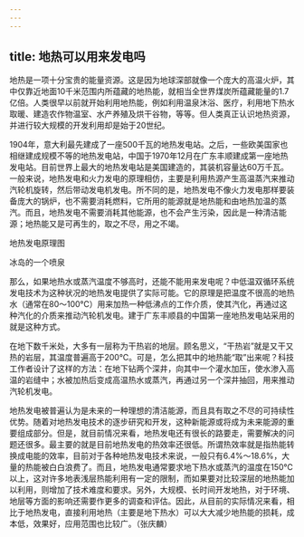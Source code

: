 ```yaml
---
---
---
```

title: 地热可以用来发电吗
---




地热是一项十分宝贵的能量资源。这是因为地球深部就像一个庞大的高温火炉，其中仅靠近地面10千米范围内所蕴藏的地热能，就相当全世界煤炭所蕴藏能量的1.7亿倍。人类很早以前就开始利用地热能，例如利用温泉沐浴、医疗，利用地下热水取暖、建造农作物温室、水产养殖及烘干谷物，等等。但人类真正认识地热资源，并进行较大规模的开发利用却是始于20世纪。

1904年，意大利最先建成了一座500千瓦的地热发电站。之后，一些欧美国家也相继建成规模不等的地热发电站，中国于1970年12月在广东丰顺建成第一座地热发电站。目前世界上最大的地热发电站是美国建造的，其装机容量达60万千瓦。一般来说，地热发电和火力发电的原理相仿，主要是利用热源产生高温蒸汽来推动汽轮机旋转，然后带动发电机发电。所不同的是，地热发电不像火力发电那样要装备庞大的锅炉，也不需要消耗燃料，它所用的能源就是地热能和由地热加温的蒸汽。而且，地热发电不需要消耗其他能源，也不会产生污染，因此是一种清洁能源；地热能又是可再生的，取之不尽，用之不竭。

地热发电原理图



冰岛的一个喷泉



那么，如果地热水或蒸汽温度不够高时，还能不能用来发电呢？中低温双循环系统发电技术为这种状况的地热发电提供了实际可能。它的原理是把温度不很高的地热水（通常在80～100℃）用来加热一种低沸点的工作介质，使其汽化，再通过这种汽化的介质来推动汽轮机发电。建于广东丰顺县的中国第一座地热发电站采用的就是这种方式。

在地下数千米处，大多有一层称为干热岩的地层。顾名思义，“干热岩”就是又干又热的岩层，其温度普遍高于200℃。可是，怎么把其中的地热能“取”出来呢？科技工作者设计了这样的方法：在地下钻两个深井，向其中一个灌水加压，使水渗入高温的岩缝中；水被加热后变成高温热水或蒸汽，再通过另一个深井抽回，用来推动汽轮机发电。

地热发电被普遍认为是未来的一种理想的清洁能源，而且具有取之不尽的可持续性优势。随着对地热发电技术的逐步研究和开发，这种新能源或将成为未来能源的重要组成部分。但是，就目前情况来看，地热发电还有很长的路要走，需要解决的问题还很多。最主要的就是目前地热发电的热效率还很低。所谓热效率就是指热能转换成电能的效率，目前对于各种地热发电技术来说，一般只有6.4%～18.6%，大量的热能被白白浪费了。而且，地热发电通常要求地下热水或蒸汽的温度在150℃以上，这对许多地表浅层热能利用有一定的限制，而如果要对比较深层的地热能加以利用，则增加了技术难度和要求。另外，大规模、长时间开发地热，对于环境、地层等方面的影响还需要作更多的调查和评估。因此，从目前的实际情况来看，相比于地热发电，直接利用地热（主要是地下热水）可以大大减少地热能的损耗，成本低，效果好，应用范围也比较广。（张庆麟）